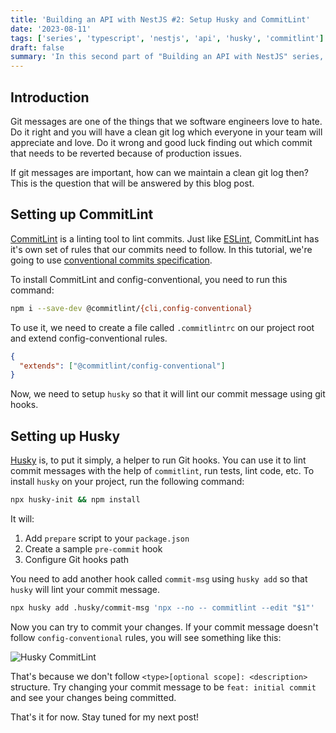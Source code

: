 ```yaml
---
title: 'Building an API with NestJS #2: Setup Husky and CommitLint'
date: '2023-08-11'
tags: ['series', 'typescript', 'nestjs', 'api', 'husky', 'commitlint']
draft: false
summary: 'In this second part of "Building an API with NestJS" series, we will learn how to integrate husky and commitlint to our project.'
---
```


## Introduction

Git messages are one of the things that we software engineers love to hate.
Do it right and you will have a clean git log which everyone in your team will
appreciate and love. Do it wrong and good luck finding out which commit that
needs to be reverted because of production issues.

If git messages are important, how can we maintain a clean git log then? This
is the question that will be answered by this blog post.

## Setting up CommitLint

[CommitLint](https://commitlint.js.org/#/) is a linting tool to lint commits.
Just like [ESLint](https://eslint.org/), CommitLint has it's own set of rules
that our commits need to follow. In this tutorial, we're going to use
[conventional commits specification](https://www.conventionalcommits.org/en/v1.0.0/).

To install CommitLint and config-conventional, you need to run this command:

```bash
npm i --save-dev @commitlint/{cli,config-conventional}
```

To use it, we need to create a file called `.commitlintrc` on our project root
and extend config-conventional rules.

```json
{
  "extends": ["@commitlint/config-conventional"]
}
```

Now, we need to setup `husky` so that it will lint our commit message using git
hooks.

## Setting up Husky

[Husky](https://typicode.github.io/husky/) is, to put it simply, a helper to
run Git hooks. You can use it to lint commit messages with the help of
`commitlint`, run tests, lint code, etc. To install `husky` on your project,
run the following command:

```bash
npx husky-init && npm install
```

It will:

1. Add `prepare` script to your `package.json`
1. Create a sample `pre-commit` hook
1. Configure Git hooks path

You need to add another hook called `commit-msg` using `husky add` so that
`husky` will lint your commit message.

```bash
npx husky add .husky/commit-msg 'npx --no -- commitlint --edit "$1"'
```

Now you can try to commit your changes. If your commit message doesn't follow
`config-conventional` rules, you will see something like this:

![Husky CommitLint](/static/images/real-world-api-with-nestjs-part-2/husky-commitlint.png)

That's because we don't follow `<type>[optional scope]: <description>` structure.
Try changing your commit message to be `feat: initial commit` and see your
changes being committed.

That's it for now. Stay tuned for my next post!
